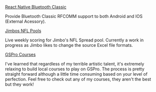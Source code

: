 [React Native Bluetooth Classic](https://kenjdavidson.com/react-native-bluetooth-classic)

Provide Bluetooth Classic RFCOMM support to both Android and IOS (External Acessory).

[Jimbos NFL Pools](https://kenjdavidson.com/jimbos-nfl-pool/)

Live weekly scoring for Jimbo's NFL Spread pool.  Currently a work in progress as Jimbo likes to change the source Excel file formats.

[GSPro Courses](https://kenjdavidson.com/gspro-courses)

I've learned that regardless of my terrible artistic talent, it's extremely relaxing to build local courses to play on GSPro.  The process is pretty straight forward although a little time consuming based on your level of perfection.  Feel free to check out any of my courses, they aren't the best but they work!

